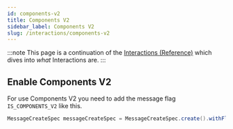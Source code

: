 ```yaml
---
id: components-v2
title: Components V2
sidebar_label: Components V2
slug: /interactions/components-v2
---
```


:::note
This page is a continuation of the [Interactions (Reference)](/Reference/Interactions) which dives into *what* Interactions are.
:::

## Enable Components V2

For use Components V2 you need to add the message flag `IS_COMPONENTS_V2` like this.
```java
MessageCreateSpec messageCreateSpec = MessageCreateSpec.create().withFlags(Message.Flag.IS_COMPONENTS_V2);
```